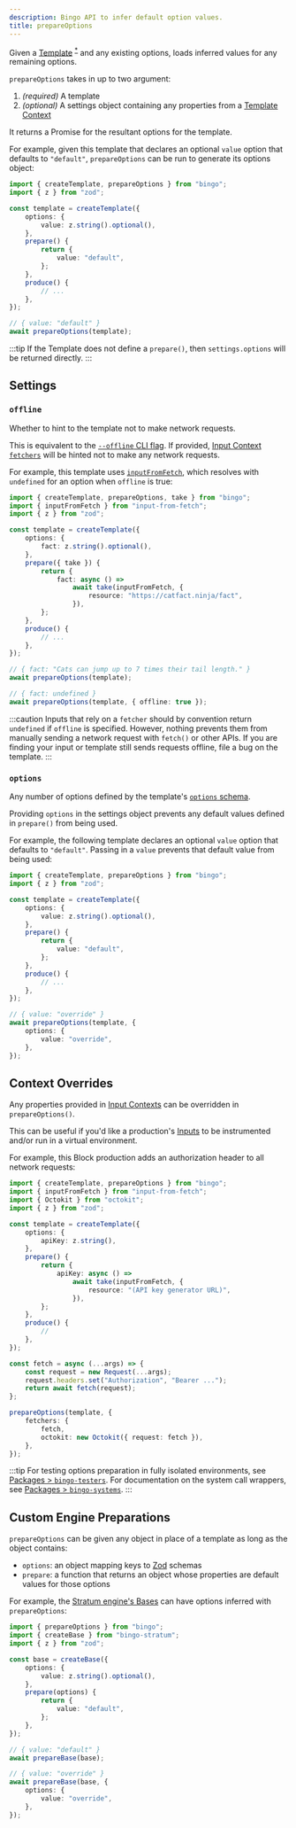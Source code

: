 ```yaml
---
description: Bingo API to infer default option values.
title: prepareOptions
---
```


Given a [Template](/build/concepts/templates) <sup><a href="#custom-engine-preparations">\*</a></sup> and any existing options, loads inferred values for any remaining options.

`prepareOptions` takes in up to two argument:

1. _(required)_ A template
2. _(optional)_ A settings object containing any properties from a [Template Context](/build/details/contexts#template-contexts)

It returns a Promise for the resultant options for the template.

For example, given this template that declares an optional `value` option that defaults to `"default"`, `prepareOptions` can be run to generate its options object:

```ts
import { createTemplate, prepareOptions } from "bingo";
import { z } from "zod";

const template = createTemplate({
	options: {
		value: z.string().optional(),
	},
	prepare() {
		return {
			value: "default",
		};
	},
	produce() {
		// ...
	},
});

// { value: "default" }
await prepareOptions(template);
```

:::tip
If the Template does not define a `prepare()`, then `settings.options` will be returned directly.
:::

## Settings

### `offline`

Whether to hint to the template not to make network requests.

This is equivalent to the [`--offline` CLI flag](/cli#--offline).
If provided, [Input Context `fetchers`](/build/details/contexts#input-fetchers) will be hinted not to make any network requests.

For example, this template uses [`inputFromFetch`](https://www.npmjs.com/package/input-from-fetch), which resolves with `undefined` for an option when `offline` is true:

```ts
import { createTemplate, prepareOptions, take } from "bingo";
import { inputFromFetch } from "input-from-fetch";
import { z } from "zod";

const template = createTemplate({
	options: {
		fact: z.string().optional(),
	},
	prepare({ take }) {
		return {
			fact: async () =>
				await take(inputFromFetch, {
					resource: "https://catfact.ninja/fact",
				}),
		};
	},
	produce() {
		// ...
	},
});

// { fact: "Cats can jump up to 7 times their tail length." }
await prepareOptions(template);

// { fact: undefined }
await prepareOptions(template, { offline: true });
```

:::caution
Inputs that rely on a `fetcher` should by convention return `undefined` if `offline` is specified.
However, nothing prevents them from manually sending a network request with `fetch()` or other APIs.
If you are finding your input or template still sends requests offline, file a bug on the template.
:::

### `options`

Any number of options defined by the template's [`options` schema](/build/apis/create-template#options).

Providing `options` in the settings object prevents any default values defined in `prepare()` from being used.

For example, the following template declares an optional `value` option that defaults to `"default"`.
Passing in a `value` prevents that default value from being used:

```ts
import { createTemplate, prepareOptions } from "bingo";
import { z } from "zod";

const template = createTemplate({
	options: {
		value: z.string().optional(),
	},
	prepare() {
		return {
			value: "default",
		};
	},
	produce() {
		// ...
	},
});

// { value: "override" }
await prepareOptions(template, {
	options: {
		value: "override",
	},
});
```

## Context Overrides

Any properties provided in [Input Contexts](/build/details/contexts#input-contexts) can be overridden in `prepareOptions()`.

This can be useful if you'd like a production's [Inputs](/build/details/inputs) to be instrumented and/or run in a virtual environment.

For example, this Block production adds an authorization header to all network requests:

```ts
import { createTemplate, prepareOptions } from "bingo";
import { inputFromFetch } from "input-from-fetch";
import { Octokit } from "octokit";
import { z } from "zod";

const template = createTemplate({
	options: {
		apiKey: z.string(),
	},
	prepare() {
		return {
			apiKey: async () =>
				await take(inputFromFetch, {
					resource: "(API key generator URL)",
				}),
		};
	},
	produce() {
		//
	},
});

const fetch = async (...args) => {
	const request = new Request(...args);
	request.headers.set("Authorization", "Bearer ...");
	return await fetch(request);
};

prepareOptions(template, {
	fetchers: {
		fetch,
		octokit: new Octokit({ request: fetch }),
	},
});
```

:::tip
For testing options preparation in fully isolated environments, see [Packages > `bingo-testers`](/build/packages/bingo-testers).
For documentation on the system call wrappers, see [Packages > `bingo-systems`](/build/packages/bingo-systems).
:::

## Custom Engine Preparations

`prepareOptions` can be given any object in place of a template as long as the object contains:

- `options`: an object mapping keys to [Zod](https://zod.dev) schemas
- `prepare`: a function that returns an object whose properties are default values for those options

For example, the [Stratum engine's Bases](/engines/stratum/concepts/bases) can have options inferred with `prepareOptions`:

```ts
import { prepareOptions } from "bingo";
import { createBase } from "bingo-stratum";
import { z } from "zod";

const base = createBase({
	options: {
		value: z.string().optional(),
	},
	prepare(options) {
		return {
			value: "default",
		};
	},
});

// { value: "default" }
await prepareBase(base);

// { value: "override" }
await prepareBase(base, {
	options: {
		value: "override",
	},
});
```
